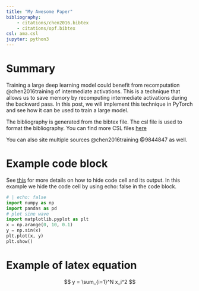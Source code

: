 ```yaml
---
title: "My Awesome Paper"
bibliography: 
    - citations/chen2016.bibtex
    - citations/opf.bibtex
csl: ama.csl
jupyter: python3
---
```


# Summary

Training a large deep learning model could benefit from recomputation @chen2016training of intermediate activations. This is a technique that allows us to save memory by recomputing intermediate activations during the backward pass. In this post, we will implement this technique in PyTorch and see how it can be used to train a large model.

The bibliography is generated from the bibtex file. The csl file is used to format the bibliography. You can find more CSL files [here](https://github.com/citation-style-language/styles)


You can also site multiple sources @chen2016training @9844847 as well.

# Example code block

See [this](https://quarto.org/docs/reference/cells/cells-jupyter.html) for more details on how to hide code cell and its output. In this example we hide the code cell by using echo: false in the code block.
    
```python
# | echo: false
import numpy as np
import pandas as pd
# plot sine wave
import matplotlib.pyplot as plt
x = np.arange(0, 10, 0.1)
y = np.sin(x)
plt.plot(x, y)
plt.show()
```

# Example of latex equation
$$
y = \sum_{i=1}^N x_i^2
$$